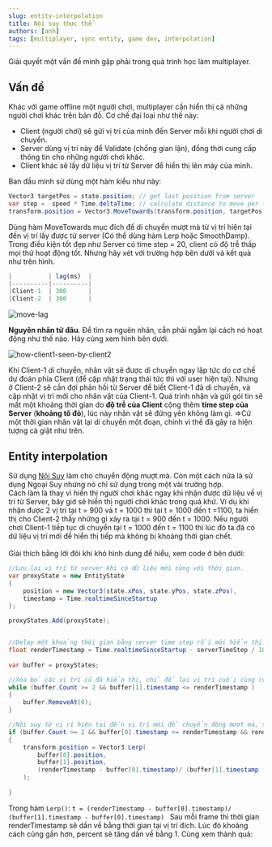 ---
slug: entity-interpolation
title: Nội suy thực thể
authors: [anh]
tags: [multiplayer, sync entity, game dev, interpolation]
---

Giải quyết một vấn đề mình gặp phải trong quá trình học làm multiplayer.

## Vấn đề

Khác với game offline một người chơi, multiplayer cần hiển thị cả những người chơi khác trên bản đồ. Cơ chế đại loại như thế này: <br />

- Client (người chơi) sẽ gửi vị trí của mình đến Server mỗi khi người chơi di chuyển.
- Server dùng vị trí này để Validate (chống gian lận), đồng thời cung cấp thông tin cho những người chơi khác.
- Client khác sẽ lấy dữ liệu vị trí từ Server để hiển thị lên máy của mình.

Ban đầu mình sử dùng một hàm kiểu như này:

```cs title="void SyncViewWithServer()"
Vector3 targetPos = state.position; // get last position from server
var step =  speed * Time.deltaTime; // calculate distance to move per frame
transform.position = Vector3.MoveTowards(transform.position, targetPos, step);
```

Dùng hàm MoveTowards mục đích để di chuyển mượt mà từ vị trí hiện tại đến vị trí lấy được từ server (Có thể dùng hàm Lerp hoặc SmoothDamp).
Trong điều kiện tốt đẹp như Server có time step = 20, client có độ trễ thấp mọi thứ hoạt động tốt. Nhưng hãy xét với trường hợp bên dưới và kết quả như trên hình.

```jsx title="Server time step = 1000/300 (Tần suất Server gửi bản cập nhật trạng thái đến client )"
|          | lag(ms)  |
|----------|----------|
|Client-1  | 300      |
|Client-2  | 300      |
```

![move-lag](./move-lag.gif)

**Nguyên nhân từ đâu**. Để tìm ra nguên nhân, cần phải ngẫm lại cách nó hoạt động như thế nào. Hãy cùng xem hình bên dưới.

![how-client1-seen-by-client2](./how-client1-seen-by-client2.png)

Khi Client-1 di chuyển, nhân vật sẽ được di chuyển ngay lập tức do cơ chế dự đoán phía Client (để cập nhật trạng thái tức thì với user hiện tại). Nhưng ở Client-2 sẽ cần đợi phản hồi từ Server để biết Client-1 đã di chuyển, và cập nhật vị trí mới cho nhân vật của Client-1. Quá trình nhận và gửi gói tin sẽ mất một khoảng thời gian do **độ trễ của Client** cộng thêm **time step của Server** (**khoảng tô đỏ**), lúc này nhân vật sẽ đứng yên không làm gì. =>Cứ một thời gian nhân vật lại di chuyển một đoạn, chính vì thế đã gây ra hiện tượng cà giật như trên.

## Entity interpolation

Sử dụng [Nội Suy](https://en.wikipedia.org/wiki/Linear_interpolation) làm cho chuyển động mượt mà. Còn một cách nữa là sử dụng Ngoại Suy nhưng nó chỉ sử dụng trong một vài trường hợp.
<br/>
Cách làm là thay vì hiển thị người chơi khác ngay khi nhận được dữ liệu về vị trí từ Server, bây giờ sẽ hiển thị người chơi khác trong quá khứ. Ví dụ khi nhận được 2 vị trí tại t = 900 và t = 1000 thì tại t = 1000 đến t =1100, ta hiển thị cho Client-2 thấy những gì xảy ra tại t = 900 đến t = 1000. Nếu người chơi Client-1 tiếp tục di chuyển tại t = 1000 đến t = 1100 thì lúc đó ta đã có dữ liệu vị trí mới để hiển thị tiếp mà không bị khoảng thời gian chết.
<br/>
<br/>
Giải thích bằng lời đôi khi khó hình dung để hiểu, xem code ở bên dưới: 

```cs title="void OnStateChange(List<DataChange> changes)"
//Lưu lại vị trí từ server khi có dữ liệu mới cùng với thời gian.
var proxyState = new EntityState
{
    position = new Vector3(state.xPos, state.yPos, state.zPos),
    timestamp = Time.realtimeSinceStartup
};

proxyStates.Add(proxyState);
```

```cs title="void SyncView()"

//Delay một khoảng thời gian bằng server time step rồi mới hiển thị.
float renderTimestamp = Time.realtimeSinceStartup - serverTimeStep / 1000f;
        
var buffer = proxyStates;

//Xóa bỏ các vị trí cũ đã hiển thị, chỉ để lại vị trí cuối cùng (vị trí hiện tại)
while (buffer.Count >= 2 && buffer[1].timestamp <= renderTimestamp )
{
    buffer.RemoveAt(0);
}

//Nội suy từ vị rí hiện tại đến vị trí mới để chuyển động mượt mà, smooth hơn.
if (buffer.Count >= 2 && buffer[0].timestamp <= renderTimestamp && renderTimestamp <= buffer[1].timestamp)
{
    transform.position = Vector3.Lerp(
        buffer[0].position,
        buffer[1].position,
        (renderTimestamp - buffer[0].timestamp)/ (buffer[1].timestamp - buffer[0].timestamp) 
    );
    
}
```
Trong hàm ``Lerp()``: ``t = (renderTimestamp - buffer[0].timestamp)/ (buffer[1].timestamp - buffer[0].timestamp) `` Sau mỗi frame thì thời gian renderTimestamp sẽ dần về bằng thời gian tại vị trí đích. Lúc đó khoảng cách cũng gần hơn, percent sẽ tăng dần về bằng 1.
Cùng xem thành quả:
